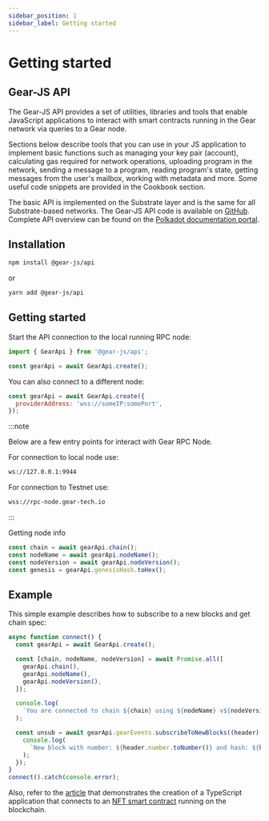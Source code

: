 ```yaml
---
sidebar_position: 1
sidebar_label: Getting started
---
```


# Getting started

## Gear-JS API

The Gear-JS API provides a set of utilities, libraries and tools that enable JavaScript applications to interact with smart contracts running in the Gear network via queries to a Gear node.

Sections below describe tools that you can use in your JS application to implement basic functions such as managing your key pair (account), calculating gas required for network operations, uploading program in the network, sending a message to a program, reading program's state, getting messages from the user's mailbox, working with metadata and more. Some useful code snippets are provided in the Cookbook section.

The basic API is implemented on the Substrate layer and is the same for all Substrate-based networks. The Gear-JS API code is available on [GitHub](https://github.com/gear-tech/gear-js). Complete API overview can be found on the [Polkadot documentation portal](https://polkadot.js.org/docs/).

## Installation

```sh
npm install @gear-js/api
```

or

```sh
yarn add @gear-js/api
```

## Getting started

Start the API connection to the local running RPC node:

```javascript
import { GearApi } from '@gear-js/api';

const gearApi = await GearApi.create();
```

You can also connect to a different node:

```javascript
const gearApi = await GearApi.create({
  providerAddress: 'wss://someIP:somePort',
});
```

:::note

Below are a few entry points for interact with Gear RPC Node.

For connection to local node use:

```bash
ws://127.0.0.1:9944
```

For connection to Testnet use:

```bash
wss://rpc-node.gear-tech.io
```

:::


Getting node info

```javascript
const chain = await gearApi.chain();
const nodeName = await gearApi.nodeName();
const nodeVersion = await gearApi.nodeVersion();
const genesis = gearApi.genesisHash.toHex();
```

## Example

This simple example describes how to subscribe to a new blocks and get chain spec:

```js
async function connect() {
  const gearApi = await GearApi.create();

  const [chain, nodeName, nodeVersion] = await Promise.all([
    gearApi.chain(),
    gearApi.nodeName(),
    gearApi.nodeVersion(),
  ]);

  console.log(
    `You are connected to chain ${chain} using ${nodeName} v${nodeVersion}`,
  );

  const unsub = await gearApi.gearEvents.subscribeToNewBlocks((header) => {
    console.log(
      `New block with number: ${header.number.toNumber()} and hash: ${header.hash.toHex()}`,
    );
  });
}
connect().catch(console.error);
```

Also, refer to the [article](./../examples/nft-marketplace/nft-application) that demonstrates the creation of a TypeScript application that connects to an [NFT smart contract](./../examples/gnft-721) running on the blockchain.